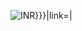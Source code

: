 [[Image:Indian Rupee symbol.svg|baseline|alt={{{alt|INR}}}|link={{{link|}}}|{{{1|7px}}}]]<noinclude>
 
{{documentation}}</noinclude>